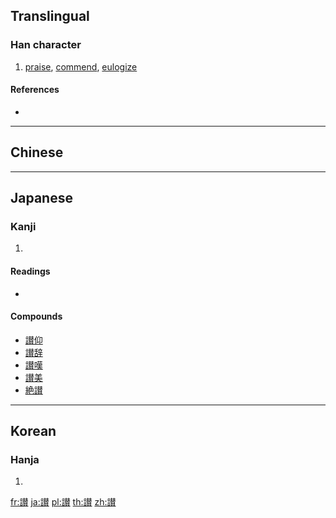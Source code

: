 {{character info/new}}
{{also|讚}}
==Translingual==

===Han character===
{{Han char|rn=149|rad=言|as=15|sn=22|four=05686|canj=YRQOC|ids=⿰言賛}}

# [[praise]], [[commend]], [[eulogize]]

====References====
* {{Han ref|kx=1185.350|dkj=36110|dj=1649.280|hdz=64028.190|uh=8B83|ud=35715}}

----

==Chinese==
{{zh-see|讚|v}}

----

==Japanese==

===Kanji===
{{ja-kanji|grade=|rs=言15}}

# {{defn|lang=ja|sort=言15}}

====Readings====
* {{ja-readings|on=[[さん]] (san)|kun=[[ほめる]] (homeru)|nanori=}}

====Compounds====
* [[讃仰]]
* [[讃辞]]
* [[讃嘆]]
* [[讃美]]
* [[絶讃]]

----

==Korean==

===Hanja===
{{ko-hanja|hangeul=찬|eumhun=|rv=chan|mr=ch'an|y=chan}}

# {{defn|lang=ko|sort=言15}}

[[fr:讃]]
[[ja:讃]]
[[pl:讃]]
[[th:讃]]
[[zh:讃]]